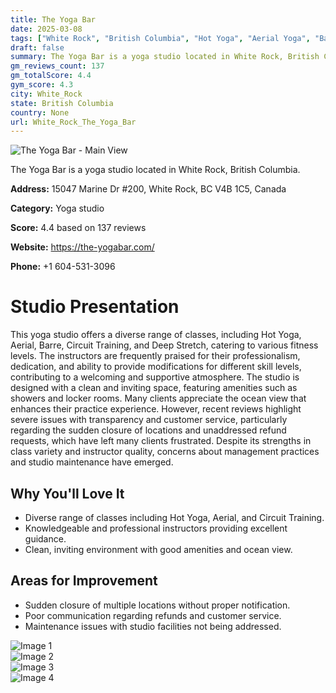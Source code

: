 ```yaml
---
title: The Yoga Bar
date: 2025-03-08
tags: ["White Rock", "British Columbia", "Hot Yoga", "Aerial Yoga", "Barre", "welcoming atmosphere", "clean environment", "White Rock"]  
draft: false
summary: The Yoga Bar is a yoga studio located in White Rock, British Columbia.
gm_reviews_count: 137
gm_totalScore: 4.4
gym_score: 4.3
city: White_Rock
state: British Columbia
country: None
url: White_Rock_The_Yoga_Bar
---
```


<div className="aspect-[16/9] relative my-8">
  <img 
    src="https://lh5.googleusercontent.com/p/AF1QipOVw5hXMSZU5NBMiK-9i8feTIRypE-ec8yCLYhG=w1920-h1080-k-no"
    alt="The Yoga Bar - Main View"
    className="object-cover absolute inset-0 w-full h-full rounded-lg"
  />
</div>

The Yoga Bar is a yoga studio located in White Rock, British Columbia.

**Address:** 15047 Marine Dr #200, White Rock, BC V4B 1C5, Canada

**Category:** Yoga studio

**Score:** 4.4 based on 137 reviews

**Website:** https://the-yogabar.com/

**Phone:** +1 604-531-3096

# Studio Presentation

This yoga studio offers a diverse range of classes, including Hot Yoga, Aerial, Barre, Circuit Training, and Deep Stretch, catering to various fitness levels. The instructors are frequently praised for their professionalism, dedication, and ability to provide modifications for different skill levels, contributing to a welcoming and supportive atmosphere. The studio is designed with a clean and inviting space, featuring amenities such as showers and locker rooms. Many clients appreciate the ocean view that enhances their practice experience. However, recent reviews highlight severe issues with transparency and customer service, particularly regarding the sudden closure of locations and unaddressed refund requests, which have left many clients frustrated. Despite its strengths in class variety and instructor quality, concerns about management practices and studio maintenance have emerged.

## Why You'll Love It

- Diverse range of classes including Hot Yoga, Aerial, and Circuit Training.
- Knowledgeable and professional instructors providing excellent guidance.
- Clean, inviting environment with good amenities and ocean view.

## Areas for Improvement

- Sudden closure of multiple locations without proper notification.
- Poor communication regarding refunds and customer service.
- Maintenance issues with studio facilities not being addressed.

<div className="grid grid-cols-1 xl:grid-cols-2 gap-4 my-8">
<div className="aspect-[4/3] relative"><img src="https://lh5.googleusercontent.com/p/AF1QipNhMuR5FeHlvdj4s54dN0d_GwDeKRXgW9fR_i5b=w1920-h1080-k-no" alt="Image 1" className="object-cover absolute inset-0 w-full h-full rounded-lg" /></div>
<div className="aspect-[4/3] relative"><img src="https://lh5.googleusercontent.com/p/AF1QipN3oOKP7g5GKy0r2jxY69W97Gf4bKOCCsgnRHIK=w1920-h1080-k-no" alt="Image 2" className="object-cover absolute inset-0 w-full h-full rounded-lg" /></div>
<div className="aspect-[4/3] relative"><img src="https://lh5.googleusercontent.com/p/AF1QipMfLbRABjyeVqdJuEpbsM2hb8_bz6KE2TBdW16G=w1920-h1080-k-no" alt="Image 3" className="object-cover absolute inset-0 w-full h-full rounded-lg" /></div>
<div className="aspect-[4/3] relative"><img src="https://lh5.googleusercontent.com/p/AF1QipMWW3T4yFcoCaB1XNCBaxLwFNd4FPsFkWrtlOB1=w1920-h1080-k-no" alt="Image 4" className="object-cover absolute inset-0 w-full h-full rounded-lg" /></div>
</div>